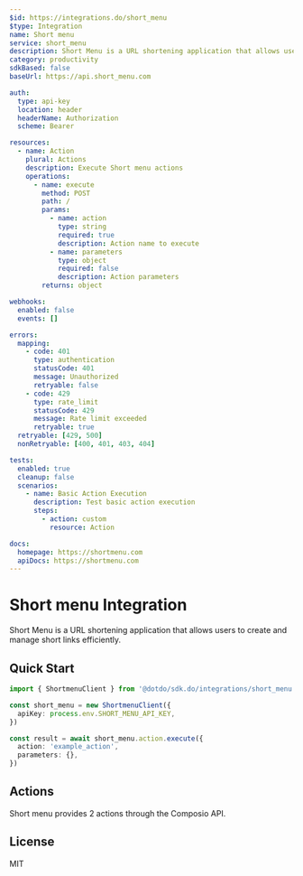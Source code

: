 ```yaml
---
$id: https://integrations.do/short_menu
$type: Integration
name: Short menu
service: short_menu
description: Short Menu is a URL shortening application that allows users to create and manage short links efficiently.
category: productivity
sdkBased: false
baseUrl: https://api.short_menu.com

auth:
  type: api-key
  location: header
  headerName: Authorization
  scheme: Bearer

resources:
  - name: Action
    plural: Actions
    description: Execute Short menu actions
    operations:
      - name: execute
        method: POST
        path: /
        params:
          - name: action
            type: string
            required: true
            description: Action name to execute
          - name: parameters
            type: object
            required: false
            description: Action parameters
        returns: object

webhooks:
  enabled: false
  events: []

errors:
  mapping:
    - code: 401
      type: authentication
      statusCode: 401
      message: Unauthorized
      retryable: false
    - code: 429
      type: rate_limit
      statusCode: 429
      message: Rate limit exceeded
      retryable: true
  retryable: [429, 500]
  nonRetryable: [400, 401, 403, 404]

tests:
  enabled: true
  cleanup: false
  scenarios:
    - name: Basic Action Execution
      description: Test basic action execution
      steps:
        - action: custom
          resource: Action

docs:
  homepage: https://shortmenu.com
  apiDocs: https://shortmenu.com
---
```


# Short menu Integration

Short Menu is a URL shortening application that allows users to create and manage short links efficiently.

## Quick Start

```typescript
import { ShortmenuClient } from '@dotdo/sdk.do/integrations/short_menu'

const short_menu = new ShortmenuClient({
  apiKey: process.env.SHORT_MENU_API_KEY,
})

const result = await short_menu.action.execute({
  action: 'example_action',
  parameters: {},
})
```

## Actions

Short menu provides 2 actions through the Composio API.

## License

MIT

